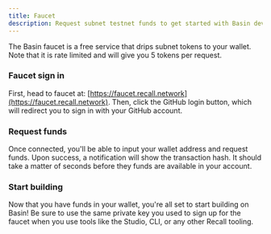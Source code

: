 ```yaml
---
title: Faucet
description: Request subnet testnet funds to get started with Basin development.
---
```



The Basin faucet is a free service that drips subnet tokens to your wallet. Note that it is rate
limited and will give you 5 tokens per request.

<Steps>

### Faucet sign in

First, head to faucet at: [https://faucet.recall.network](https://faucet.recall.network). Then,
click the GitHub login button, which will redirect you to sign in with your GitHub account.

### Request funds

Once connected, you'll be able to input your wallet address and request funds. Upon success, a
notification will show the transaction hash. It should take a matter of seconds before they funds
are available in your account.

### Start building

Now that you have funds in your wallet, you're all set to start building on Basin! Be sure to use
the same private key you used to sign up for the faucet when you use tools like the Studio, CLI, or
any other Recall tooling.

</Steps>
